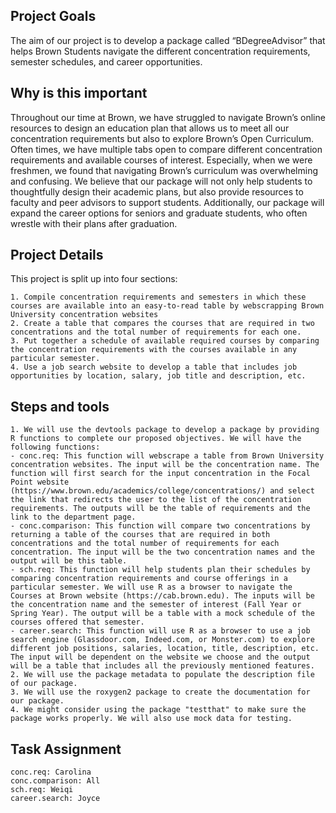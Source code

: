 ## Project Goals

The aim of our project is to develop a package called "BDegreeAdvisor" that helps Brown Students navigate the different concentration requirements, semester schedules, and career opportunities.

## Why is this important

Throughout our time at Brown, we have struggled to navigate Brown's online resources to design an education plan that allows us to meet all our concentration requirements but also to explore Brown's Open Curriculum. Often times, we have multiple tabs open to compare different concentration requirements and available courses of interest. Especially, when we were freshmen, we found that navigating Brown's curriculum was overwhelming and confusing. We believe that our package will not only help students to thoughtfully design their academic plans, but also provide resources to faculty and peer advisors to support students. Additionally, our package will expand the career options for seniors and graduate students, who often wrestle with their plans after graduation.

## Project Details

This project is split up into four sections:

    1. Compile concentration requirements and semesters in which these courses are available into an easy-to-read table by webscrapping Brown University concentration websites
    2. Create a table that compares the courses that are required in two concentrations and the total number of requirements for each one.
    3. Put together a schedule of available required courses by comparing the concentration requirements with the courses available in any particular semester.
    4. Use a job search website to develop a table that includes job opportunities by location, salary, job title and description, etc.

## Steps and tools

    1. We will use the devtools package to develop a package by providing R functions to complete our proposed objectives. We will have the following functions:
    - conc.req: This function will webscrape a table from Brown University concentration websites. The input will be the concentration name. The function will first search for the input concentration in the Focal Point website (https://www.brown.edu/academics/college/concentrations/) and select the link that redirects the user to the list of the concentration requirements. The outputs will be the table of requirements and the link to the department page.
    - conc.comparison: This function will compare two concentrations by returning a table of the courses that are required in both concentrations and the total number of requirements for each concentration. The input will be the two concentration names and the output will be this table.
    - sch.req: This function will help students plan their schedules by comparing concentration requirements and course offerings in a particular semester. We will use R as a browser to navigate the Courses at Brown website (https://cab.brown.edu). The inputs will be the concentration name and the semester of interest (Fall Year or Spring Year). The output will be a table with a mock schedule of the courses offered that semester.
    - career.search: This function will use R as a browser to use a job search engine (Glassdoor.com, Indeed.com, or Monster.com) to explore different job positions, salaries, location, title, description, etc. The input will be dependent on the website we choose and the output will be a table that includes all the previously mentioned features.
    2. We will use the package metadata to populate the description file of our package.
    3. We will use the roxygen2 package to create the documentation for our package.
    4. We might consider using the package "testthat" to make sure the package works properly. We will also use mock data for testing.
    
## Task Assignment

    conc.req: Carolina
    conc.comparison: All
    sch.req: Weiqi
    career.search: Joyce